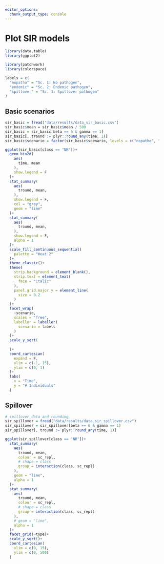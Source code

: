 ```yaml
---
editor_options: 
  chunk_output_type: console
---
```

  
# Plot SIR models
  
```r
library(data.table)
library(ggplot2)

library(patchwork)
library(colorspace)
```

```r
labels = c(
  "nopatho" = "Sc. 1: No pathogen",
  "endemic" = "Sc. 2: Endemic pathogen",
  "spillover" = "Sc. 3: Spillover pathogen"
)
```


## Basic scenarios

```r
sir_basic = fread("data/results/data_sir_basic.csv")
sir_basic$mean = sir_basic$mean / 500
sir_basic = sir_basic[beta == 6 & gamma == 1]
sir_basic[, tround := plyr::round_any(time, 1)]
sir_basic$scenario = factor(sir_basic$scenario, levels = c("nopatho", "endemic"))
```



```r
ggplot(sir_basic[class == "NR"])+
  geom_bin2d(
    aes(
      time, mean
    ),
    show.legend = F
  )+
  stat_summary(
    aes(
      tround, mean,
    ),
    show.legend = F,
    col = "grey",
    geom = "line"
  )+
  stat_summary(
    aes(
      tround, mean,
    ),
    show.legend = F,
    alpha = 1
  )+
  scale_fill_continuous_sequential(
    palette = "Heat 2"
  )+
  theme_classic()+
  theme(
    strip.background = element_blank(),
    strip.text = element_text(
      face = "italic"
    ),
    panel.grid.major.y = element_line(
      size = 0.2
    )
  )+
  facet_wrap(
    ~scenario,
    scales = "free",
    labeller = labeller(
      scenario = labels
    )
  )+
  scale_y_sqrt(
    
  )+
  coord_cartesian(
    expand = F,
    xlim = c(-1, 15),
    ylim = c(0, 1)
  )+
  labs(
    x = "Time",
    y = "# Individuals"
  )
```


## Spillover

```r
# spillover data and rounding
sir_spillover = fread("data/results/data_sir_spillover.csv")
sir_spillover = sir_spillover[beta == 6 & gamma == 1]
sir_spillover[, tround := plyr::round_any(time, 1)]
```

```r
ggplot(sir_spillover[class == "NR"])+
  stat_summary(
    aes(
      tround, mean, 
      colour = sc_repl,
      # shape = class
      group = interaction(class, sc_repl)
    ),
    geom = "line",
    alpha = 1
  )+
  stat_summary(
    aes(
      tround, mean, 
      colour = sc_repl,
      # shape = class
      group = interaction(class, sc_repl)
    ),
    # geom = "line",
    alpha = 1
  )+
  facet_grid(~type)+
  scale_y_sqrt()+
  coord_cartesian(
    xlim = c(0, 15),
    ylim = c(0, 500)
  )
```

